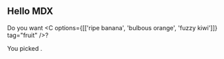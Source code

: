 
<Chapter filename="mdx-support.mdx">

<Section>

# Hello MDX

Do you want <C options={[['ripe banana', 'bulbous orange', 'fuzzy kiwi']]} tag="fruit" />?

</Section>

<Section>

You picked <R tag="fruit" />.

</Section>



</Chapter>